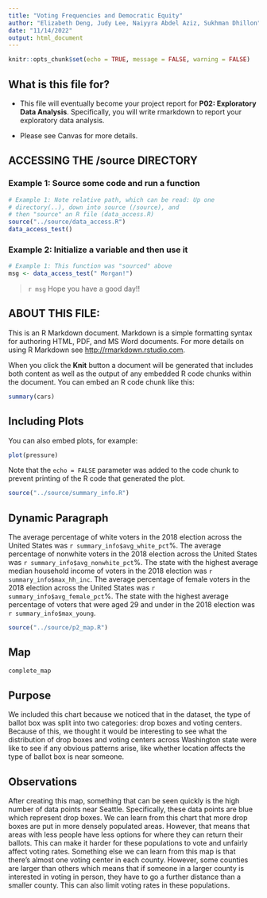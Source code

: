 ```yaml
---
title: "Voting Frequencies and Democratic Equity"
author: "Elizabeth Deng, Judy Lee, Naiyyra Abdel Aziz, Sukhman Dhillon"
date: "11/14/2022"
output: html_document
---
```


```r
knitr::opts_chunk$set(echo = TRUE, message = FALSE, warning = FALSE)
```

## What is this file for?

* This file will eventually become your project report for **P02: Exploratory Data Analysis**. Specifically, you will write rmarkdown to report your exploratory data analysis.

* Please see Canvas for more details.

## ACCESSING THE /source DIRECTORY
### Example 1: Source some code and run a function
```r
# Example 1: Note relative path, which can be read: Up one
# directory(..), down into source (/source), and 
# then "source" an R file (data_access.R)
source("../source/data_access.R")
data_access_test()
```

### Example 2: Initialize a variable and then use it
```r
# Example 1: This function was "sourced" above
msg <- data_access_test(" Morgan!")
```

> `r msg` Hope you have a good day!! 

## ABOUT THIS FILE: 

This is an R Markdown document. Markdown is a simple formatting syntax for authoring HTML, PDF, and MS Word documents. For more details on using R Markdown see <http://rmarkdown.rstudio.com>.

When you click the **Knit** button a document will be generated that includes both content as well as the output of any embedded R code chunks within the document. You can embed an R code chunk like this:

```r
summary(cars)
```

## Including Plots

You can also embed plots, for example:

```r
plot(pressure)
```

Note that the `echo = FALSE` parameter was added to the code chunk to prevent printing of the R code that generated the plot.

```r
source("../source/summary_info.R")
```

## Dynamic Paragraph
The average percentage of white voters in the 2018 election across the United States was `r summary_info$avg_white_pct`%.
The average percentage of nonwhite voters in the 2018 election across the United States was `r summary_info$avg_nonwhite_pct`%.
The state with the highest average median household income of voters in the 2018 election was `r summary_info$max_hh_inc`.
The average percentage of female voters in the 2018 election across the United States was `r summary_info$avg_female_pct`%.
The state with the highest average percentage of voters that were aged 29 and under in the 2018 election was `r summary_info$max_young`.


```r
source("../source/p2_map.R")
```

## Map
```r
complete_map
```

## Purpose
We included this chart because we noticed that in the dataset, the type of ballot
box was split into two categories: drop boxes and voting centers. Because of this,
we thought it would be interesting to see what the distribution of drop boxes and
voting centers across Washington state were like to see if any obvious patterns arise,
like whether location affects the type of ballot box is near someone.

## Observations
After creating this map, something that can be seen quickly is the high number of
data points near Seattle. Specifically, these data points are blue which represent 
drop boxes. We can learn from this chart that more drop boxes are put in more densely
populated areas. However, that means that areas with less people have less options
for where they can return their ballots. This can make it harder for these populations
to vote and unfairly affect voting rates. Something else we can learn from this map
is that there's almost one voting center in each county. However, some counties are
larger than others which means that if someone in a larger county is interested in
voting in person, they have to go a further distance than a smaller county. This can
also limit voting rates in these populations.
